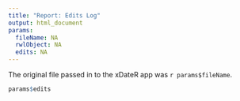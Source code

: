 ```yaml
---
title: "Report: Edits Log"
output: html_document
params:
  fileName: NA
  rwlObject: NA
  edits: NA
---
```



The original file passed in to the xDateR app was `r params$fileName`. 

```r
params$edits
```

